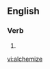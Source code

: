 ==English==

===Verb===
{{en-verb|alchemiz|es}}

# {{alternative spelling of|[[alchemise]]}}

[[vi:alchemize]]